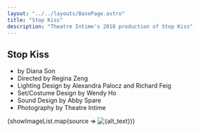 ```yaml
---
layout: "../../layouts/BasePage.astro"
title: "Stop Kiss"
description: "Theatre Intime's 2018 production of Stop Kiss"
---
```







## Stop Kiss
            
* by Diana Son
* Directed by Regina Zeng 
* Lighting Design by Alexandra Palocz and Richard Feig 
* Set/Costume Design by Wendy Ho
* Sound Design by <OutsideLink link="https://www.abbyspare.com/"> Abby Spare </OutsideLink> 
* Photography by <OutsideLink link="https://www.theatreintime.org/" > Theatre Intime </OutsideLink>


{showImageList.map(source => <img src={source.src} alt={alt_text} key={source}/>)}

